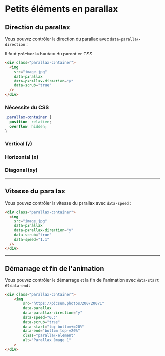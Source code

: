 # Petits éléments en parallax


## Direction du parallax

Vous pouvez contrôler la direction du parallax avec `data-parallax-direction` :

Il faut préciser la hauteur du parent en CSS. 

```html
<div class="parallax-container">
  <img 
    src="image.jpg" 
    data-parallax 
    data-parallax-direction="y" 
    data-scrub="true"
  />
</div>
```

### Nécessite du CSS

```css
.parallax-container {
  position: relative;
  overflow: hidden;
}
```

### Vertical (y)
<NxParallaxAnimation 
  src="https://picsum.photos/200/200"
  data-parallax
  data-parallax-direction="y"
  data-scrub={true}
/>

### Horizontal (x)
<NxParallaxAnimation 
  src="https://picsum.photos/200/200"
  data-parallax
  data-parallax-direction="x"
  data-scrub={true}
/>

### Diagonal (xy)
<NxParallaxAnimation 
  src="https://picsum.photos/200/200"
  data-parallax
  data-parallax-direction="xy"
  data-scrub={true}
/>

---

## Vitesse du parallax

Vous pouvez contrôler la vitesse du parallax avec `data-speed` :

```html
<div class="parallax-container">
  <img 
    src="image.jpg" 
    data-parallax 
    data-parallax-direction="y" 
    data-scrub="true"
    data-speed="1.1"
  />
</div>
```

<NxParallaxAnimation 
  src="https://picsum.photos/200/200"
  data-parallax
  data-parallax-direction="y"
  data-scrub={true}
  data-speed="1.1"
  height="80vh"
/>

---
## Démarrage et fin de l'animation

Vous pouvez contrôler le démarrage et la fin de l'animation avec `data-start` et `data-end` :

```html
<div class="parallax-container">
    <img 
        src="https://picsum.photos/200/200?1" 
        data-parallax 
        data-parallax-direction="y" 
        data-speed="0.5" 
        data-scrub="true"
        data-start="top bottom+=20%"
        data-end="bottom top-=20%"
        class="parallax-element"
        alt="Parallax Image 1"
    >
</div>
```

<NxParallaxAnimation 
  src="https://picsum.photos/200/200"
  data-parallax
  data-parallax-direction="x"
  data-scrub={true}
  data-speed="0.5"
  data-start="20% 20%"
  data-end="bottom top+=20%"
/>